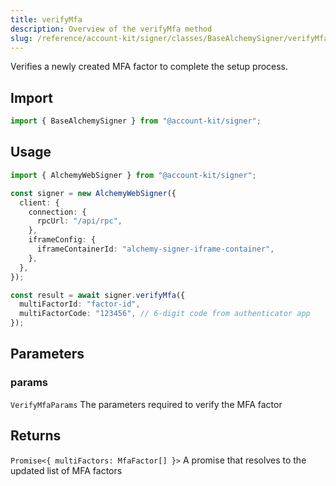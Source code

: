 ```yaml
---
title: verifyMfa
description: Overview of the verifyMfa method
slug: /reference/account-kit/signer/classes/BaseAlchemySigner/verifyMfa
---
```



Verifies a newly created MFA factor to complete the setup process.

## Import

```ts
import { BaseAlchemySigner } from "@account-kit/signer";
```

## Usage

```ts
import { AlchemyWebSigner } from "@account-kit/signer";

const signer = new AlchemyWebSigner({
  client: {
    connection: {
      rpcUrl: "/api/rpc",
    },
    iframeConfig: {
      iframeContainerId: "alchemy-signer-iframe-container",
    },
  },
});

const result = await signer.verifyMfa({
  multiFactorId: "factor-id",
  multiFactorCode: "123456", // 6-digit code from authenticator app
});
```

## Parameters

### params

`VerifyMfaParams`
The parameters required to verify the MFA factor

## Returns

`Promise<{ multiFactors: MfaFactor[] }>`
A promise that resolves to the updated list of MFA factors
